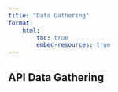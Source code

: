 ```yaml
---
title: "Data Gathering"
format: 
    html: 
        toc: true
        embed-resources: true
---
```


## API Data Gathering

